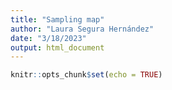 ```yaml
---
title: "Sampling map"
author: "Laura Segura Hernández"
date: "3/18/2023"
output: html_document
---
```


```r
knitr::opts_chunk$set(echo = TRUE)
```

